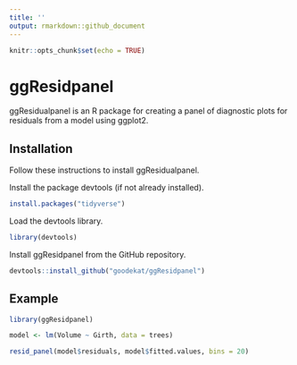 ```yaml
---
title: ''
output: rmarkdown::github_document
---
```


```r
knitr::opts_chunk$set(echo = TRUE)
```

# ggResidpanel

ggResidualpanel is an R package for creating a panel of diagnostic plots for residuals from a model using ggplot2.

## Installation

Follow these instructions to install ggResidualpanel.

Install the package devtools (if not already installed).

```r
install.packages("tidyverse")
```

Load the devtools library.

```r
library(devtools)
```

Install ggResidpanel from the GitHub repository.

```r
devtools::install_github("goodekat/ggResidpanel")
```


## Example

```r
library(ggResidpanel)

model <- lm(Volume ~ Girth, data = trees)

resid_panel(model$residuals, model$fitted.values, bins = 20)
```

